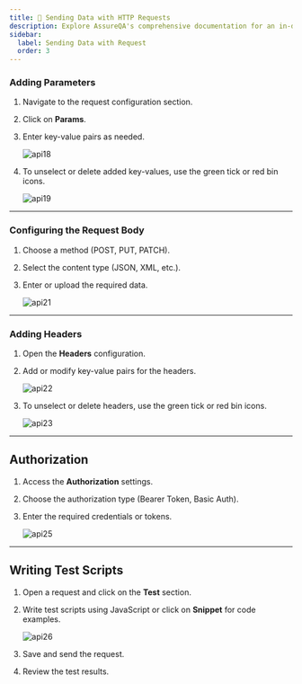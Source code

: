 ```yaml
---
title: 🔧 Sending Data with HTTP Requests
description: Explore AssureQA's comprehensive documentation for an in-depth look at our services and tools.
sidebar:
  label: Sending Data with Request
  order: 3
---
```


### **Adding Parameters**

1. Navigate to the request configuration section.
2. Click on **Params**.
3. Enter key-value pairs as needed.

   ![api18](../images/api18.png)

4. To unselect or delete added key-values, use the green tick or red bin icons.

   ![api19](../images/api19.png)

---

### **Configuring the Request Body**

1. Choose a method (POST, PUT, PATCH).
2. Select the content type (JSON, XML, etc.).
3. Enter or upload the required data.

   ![api21](../images/api21.png)

---

### **Adding Headers**

1. Open the **Headers** configuration.
2. Add or modify key-value pairs for the headers.

   ![api22](../images/api22.png)

3. To unselect or delete headers, use the green tick or red bin icons.

   ![api23](../images/api23.png)

---

## Authorization

1. Access the **Authorization** settings.
2. Choose the authorization type (Bearer Token, Basic Auth).
3. Enter the required credentials or tokens.

   ![api25](../images/api25.png)

---

## Writing Test Scripts

1. Open a request and click on the **Test** section.
2. Write test scripts using JavaScript or click on **Snippet** for code examples.

   ![api26](../images/api43.png)

3. Save and send the request.
4. Review the test results.

